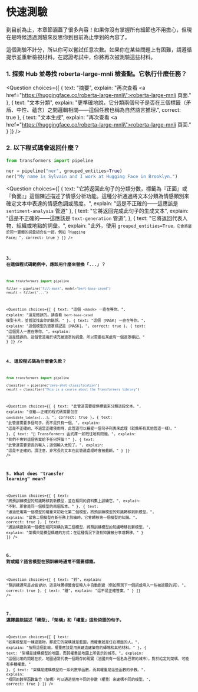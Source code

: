 <!-- DISABLE-FRONTMATTER-SECTIONS -->

# 快速測驗

<CourseFloatingBanner
    chapter={1}
    classNames="absolute z-10 right-0 top-0"
/>

到目前為止，本章節涵蓋了很多內容！如果你沒有掌握所有細節也不用擔心，但現在是時候透過測驗來反思你到目前為止學到的內容了。

這個測驗不計分，所以你可以嘗試任意次數。如果你在某些問題上有困難，請遵循提示並重新檢視材料。在認證考試中，你將再次被測驗這些材料。

### 1. 探索 Hub 並尋找 roberta-large-mnli 檢查點。它執行什麼任務？

<Question
	choices={[
		{
			text: "摘要",
			explain: "再次查看 <a href=\"https://huggingface.co/roberta-large-mnli\">roberta-large-mnli 頁面</a>."
		},
		{
			text: "文本分類",
			explain: "更準確地說，它分類兩個句子是否在三個標籤（矛盾、中性、蘊含）之間邏輯相關——這個任務也稱為自然語言推理</em>.",
			correct: true
		},
		{
			text: "文本生成",
			explain: "再次查看 <a href=\"https://huggingface.co/roberta-large-mnli\">roberta-large-mnli 頁面</a>."
		}
	]}
/>

### 2. 以下程式碼會返回什麼？

```py
from transformers import pipeline

ner = pipeline("ner", grouped_entities=True)
ner("My name is Sylvain and I work at Hugging Face in Brooklyn.")
```

<Question
	choices={[
		{
			text: "它將返回此句子的分類分數，標籤為『正面』或『負面』」這個陳述描述了情感分析功能。這種分析通過將文本分類為情感類別來確定文本中表達的情感色調或態度。",
			explain: "這是不正確的——這應該是 <code>sentiment-analysis</code> 管道"
		},
		{
			text: "它將返回完成此句子的生成文本",
			explain: "這是不正確的——這應該是 <code>text-generation</code> 管道",
		},
		{
			text: "它將返回代表人物、組織或地點的詞彙。",
			explain: "此外，使用 <code>grouped_entities=True<code>，它會將屬於同一實體的詞彙組合在一起，例如『Hugging Face』",
			correct: true
		}
	]}
/>

### 3. 在這個程式碼範例中，應該用什麼來替換「...」？

```py
from transformers import pipeline

filler = pipeline("fill-mask", model="bert-base-cased")
result = filler("...")
```

<Question
	choices={[
		{
			text: "這個 &#60;mask> 一直在等你。",
			explain: "這是錯誤的。請查看 <code>bert-base-cased</code> 模型卡片，並嘗試找出你的錯誤。"
		},
		{
			text: "這個 [MASK] 一直在等你。",
			explain: "這個模型的遮罩標記是 [MASK]。",
			correct: true
		},
		{
			text: "這個男人一直在等你。",
			explain: "這是錯誤的。這個管道用於填充被遮罩的詞彙，所以需要在某處有一個遮罩標記。"
		}
	]}
/>

### 4. 這段程式碼為什麼會失敗？

```py
from transformers import pipeline

classifier = pipeline("zero-shot-classification")
result = classifier("This is a course about the Transformers library")
```

<Question
	choices={[
		{
			text: "此管道需要提供標籤來分類這段文本。",
			explain: "沒錯——正確的程式碼需要包含 <code>candidate_labels=[...]</code>。",
			correct: true
		},
		{
			text: "此管道需要多個句子，而不是只有一個。",
			explain: "這是不正確的，不過當正確使用時，此管道可以接受一個句子列表來處理（就像所有其他管道一樣）。"
		},
		{
			text: "🤗 Transformers 函式庫一如既往地有問題。",
			explain: "我們不會對這個答案給予任何評論！"
		},
		{
			text: "此管道需要更長的輸入；這個輸入太短了。",
			explain: "這是不正確的。請注意，非常長的文本在此管道處理時會被截斷。"
		}
	]}
/>

### 5. What does "transfer learning" mean?

<Question
	choices={[
		{
			text: "將預訓練模型的知識轉移到新模型，並在相同的資料集上訓練它。",
			explain: "不對，那會是同一個模型的兩個版本。"
		},
		{
			text: "通過使用第一個模型的權重來初始化第二個模型，將預訓練模型的知識轉移到新模型。",
			explain: "當第二個模型在新任務上訓練時，它會轉移第一個模型的知識。",
			correct: true
		},
		{
			text: "通過構建與第一個模型相同架構的第二個模型，將預訓練模型的知識轉移到新模型。",
			explain: "架構只是模型構建的方式；在這種情況下沒有知識被分享或轉移。"
		}
	]}
/>

### 6. 對或錯？語言模型在預訓練時通常不需要標籤。

<Question
	choices={[
		{
			text: "對",
			explain: "預訓練通常是<em>自監督的</em>，這意味著標籤會從輸入中自動創建（例如預測下一個詞或填入一些被遮蔽的詞）。",
			correct: true
		},
		{
			text: "錯",
			explain: "這不是正確答案。"
		}
	]}
/>

### 7. 選擇最能描述「模型」、「架構」和「權重」這些術語的句子。

<Question
	choices={[
		{
			text: "如果模型是一棟建築物，那麼它的架構就是藍圖，而權重就是住在裡面的人。",
			explain: "按照這個比喻，權重應該是用來建造建築物的磚塊和其他材料。"
		},
		{
			text: "架構是建構模型的地圖，而其權重是地圖上所表示的城市。",
			explain: "這個比喻的問題在於，地圖通常代表一個既存的現實（法國只有一個名為巴黎的城市）。對於給定的架構，可能有多種權重。"
		},
		{
			text: "架構是建構模型的一系列數學函數，而其權重是這些函數的參數。",
			explain: "相同的數學函數集合（架構）可以通過使用不同的參數（權重）來建構不同的模型。",
			correct: true
		}
	]}
/>
